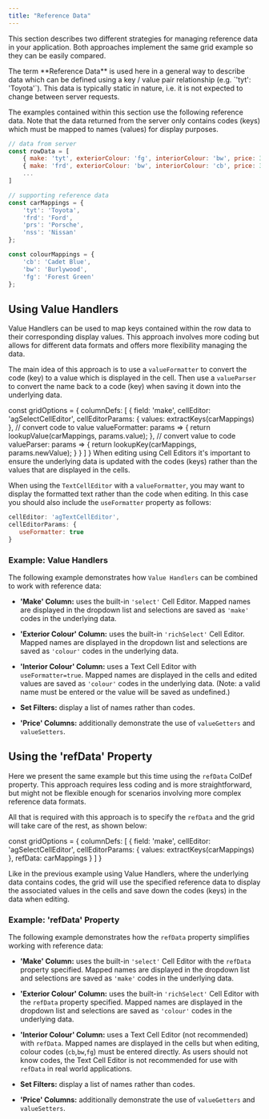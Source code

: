 ```yaml
---
title: "Reference Data"
---
```


This section describes two different strategies for managing reference data in your application. Both approaches implement the same grid example so they can be easily compared.

<note>
The term **Reference Data** is used here in a general way to describe data which can be defined using
a key / value pair relationship (e.g. `'tyt': 'Toyota'`). This data is typically static in nature, i.e.
it is not expected to change between server requests.
</note>

The examples contained within this section use the following reference data. Note that the data returned from the server only contains codes (keys) which must be mapped to names (values) for display purposes.

```js
// data from server
const rowData = [
    { make: 'tyt', exteriorColour: 'fg', interiorColour: 'bw', price: 35000 },
    { make: 'frd', exteriorColour: 'bw', interiorColour: 'cb', price: 32000 },
    ...
]

// supporting reference data
const carMappings = {
    'tyt': 'Toyota',
    'frd': 'Ford',
    'prs': 'Porsche',
    'nss': 'Nissan'
};

const colourMappings = {
    'cb': 'Cadet Blue',
    'bw': 'Burlywood',
    'fg': 'Forest Green'
};
```

## Using Value Handlers

Value Handlers can be used to map keys contained within the row data to their corresponding display values. This approach involves more coding but allows for different data formats and offers more flexibility managing the data.

The main idea of this approach is to use a `valueFormatter` to convert the code (key) to a value which is displayed in the cell. Then use a `valueParser` to convert the name back to a code (key) when saving it down into the underlying data.

<snippet spaceBetweenProperties="true">
const gridOptions = {
    columnDefs: [
        {
            field: 'make',
            cellEditor: 'agSelectCellEditor',
            cellEditorParams: {
                values: extractKeys(carMappings) 
            },
            // convert code to value
            valueFormatter: params => {
                return lookupValue(carMappings, params.value);
            },
            // convert value to code
            valueParser: params => {
                return lookupKey(carMappings, params.newValue);
            }
        }
    ]
}
</snippet>

<note>
When editing using Cell Editors it's important to ensure the underlying data is updated with the codes (keys) rather than the values that are displayed in the cells.
</note>

When using the `TextCellEditor` with a `valueFormatter`, you may want to display the formatted text rather than the code when editing. In this case you should also include the `useFormatter` property as follows:

```js
cellEditor: 'agTextCellEditor',
cellEditorParams: {
   useFormatter: true
}
```

### Example: Value Handlers

The following example demonstrates how `Value Handlers` can be combined to work with reference data:

- **'Make' Column:** uses the built-in `'select'` Cell Editor. Mapped names are displayed in the dropdown list and selections are saved as `'make'` codes in the underlying data.

- **'Exterior Colour' Column:** uses the built-in `'richSelect'` Cell Editor. Mapped names are displayed in the dropdown list and selections are saved as `'colour'` codes in the underlying data.

- **'Interior Colour' Column:** uses a Text Cell Editor with `useFormatter=true`. Mapped names are displayed in the cells and edited values are saved as `'colour'` codes in the underlying data. (Note: a valid name must be entered or the value will be saved as undefined.)

- **Set Filters:** display a list of names rather than codes.

- **'Price' Columns:** additionally demonstrate the use of `valueGetters` and `valueSetters`.

<GridExampleRunner title='Value Handlers' name='ref-data-value-handler' type='generated' options='{ "enterprise": true, "modules": ["clientside", "richselect", "setfilter", "menu", "columnpanel"] }'></GridExampleRunner>

## Using the 'refData' Property

Here we present the same example but this time using the `refData` ColDef property. This approach requires less coding and is more straightforward, but might not be flexible enough for scenarios involving more complex reference data formats.

<api-documentation source='column-properties/properties.json' section='columns' names='["refData"]'></api-documentation>

All that is required with this approach is to specify the `refData` and the grid will take care of the
rest, as shown below:

<snippet>
const gridOptions = {
    columnDefs: [
        {
            field: 'make',
            cellEditor: 'agSelectCellEditor',
            cellEditorParams: {
               values: extractKeys(carMappings)
            },
            refData: carMappings
        }
    ]
}
</snippet>

Like in the previous example using Value Handlers, where the underlying data contains codes, the grid will use the specified reference data to display the associated values in the cells and save down the codes (keys) in the data when editing.

### Example: 'refData' Property

The following example demonstrates how the `refData` property simplifies working with reference data:

- **'Make' Column:** uses the built-in `'select'` Cell Editor with the `refData` property specified. Mapped names are displayed in the dropdown list and selections are saved as `'make'` codes in the underlying data.

- **'Exterior Colour' Column:** uses the built-in `'richSelect'` Cell Editor with the `refData` property specified. Mapped names are displayed in the dropdown list and selections are saved as `'colour'` codes in the underlying data.

- **'Interior Colour' Column:** uses a Text Cell Editor (not recommended) with `refData`. Mapped names are displayed in the cells but when editing, colour codes (`cb`,`bw`,`fg`) must be entered directly. As users should not know codes, the Text Cell Editor is not recommended for use with `refData` in real world applications.

- **Set Filters:** display a list of names rather than codes.

- **'Price' Columns:** additionally demonstrate the use of `valueGetters` and `valueSetters`.

<GridExampleRunner title='Ref Data Property' name='ref-data-property' type='generated' options='{ "enterprise": true, "modules": ["clientside", "richselect", "setfilter", "menu", "columnpanel"] }'></GridExampleRunner>
